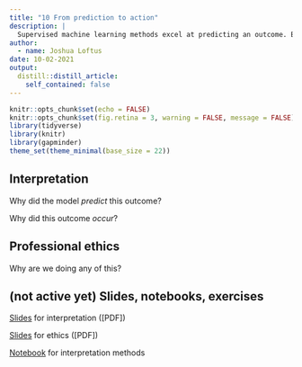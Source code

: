```yaml
---
title: "10 From prediction to action"
description: |
  Supervised machine learning methods excel at predicting an outcome. But being able to predict an outcome does not mean we know how to change it, or that we should.
author:
  - name: Joshua Loftus
date: 10-02-2021
output:
  distill::distill_article:
    self_contained: false
---
```


```r
knitr::opts_chunk$set(echo = FALSE)
knitr::opts_chunk$set(fig.retina = 3, warning = FALSE, message = FALSE)
library(tidyverse)
library(knitr)
library(gapminder)
theme_set(theme_minimal(base_size = 22))
```

## Interpretation

Why did the model *predict* this outcome?

Why did this outcome *occur*?

## Professional ethics

Why are we doing any of this?

## (not active yet) Slides, notebooks, exercises

[Slides](slides/10-1-interpretation.html) for interpretation ([PDF])

[Slides](slides/10-2-professional.html) for ethics ([PDF])

[Notebook](notebooks/iml.html) for interpretation methods

